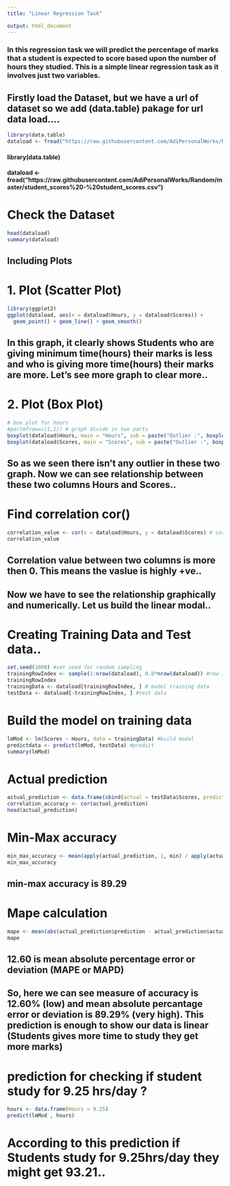 ```yaml
---
title: "Linear Regression Task"

output: html_document
---
```

### In this regression task we will predict the percentage of marks that a student is expected to score based upon the number of hours they studied. This is a simple linear regression task as it involves just two variables.

## Firstly load the Dataset, but we have a url of dataset so we add (data.table) pakage for url data load....
```r
library(data.table)
dataload <- fread("https://raw.githubusercontent.com/AdiPersonalWorks/Random/master/student_scores%20-%20student_scores.csv")
```

#### library(data.table)
#### dataload <- fread("https://raw.githubusercontent.com/AdiPersonalWorks/Random/master/student_scores%20-%20student_scores.csv")

# Check the Dataset
```r
head(dataload)
summary(dataload)
```

## Including Plots

# 1. Plot (Scatter Plot)

```r
library(ggplot2)
ggplot(dataload, aes(x = dataload$Hours, y = dataload$Scores)) +
  geom_point() + geom_line() + geom_smooth()
```

## In this graph, it clearly shows Students who are giving minimum time(hours) their marks is less and who is giving more time(hours) their marks are more. Let's see more graph to clear more..

# 2. Plot (Box Plot)

```r
# box plot for hours
#par(mfrow=c(1,2)) # graph divide in two parts
boxplot(dataload$Hours, main = "Hours", sub = paste("Outlier :", boxplot.stats(dataload$Hours)$out)) # if outlier..
boxplot(dataload$Scores, main = "Scores", sub = paste("Outlier :", boxplot.stats(dataload$Scores)$out)) # if outlier.
```

## So as we seen there isn't any outlier in these two graph. Now we can see relationship between these two columns Hours and Scores..

# Find correlation cor()
```r
correlation_value <- cor(x = dataload$Hours, y = dataload$Scores) # cor() used for find correlation value between two columns
correlation_value
```

## Correlation value between two columns is more then 0. This means the vaslue is highly +ve..

## Now we have to see the relationship graphically and numerically. Let us build the linear modal..
# Creating Training Data and Test data..
```r
set.seed(1000) #set seed for random sampling
trainingRowIndex <- sample(1:nrow(dataload), 0.8*nrow(dataload)) #row indices for training data
trainingRowIndex
trainingData <- dataload[trainingRowIndex, ] # model training data
testData <- dataload[-trainingRowIndex, ] #test data
```

# Build the model on training data
```r
lmMod <- lm(Scores ~ Hours, data = trainingData) #build modal
predictdata <- predict(lmMod, testData) #predict 
summary(lmMod)
```

# Actual prediction
```r
actual_prediction <- data.frame(cbind(actual = testData$Scores, prediction = predictdata))
correlation_accuracy <- cor(actual_prediction)
head(actual_prediction)
```

# Min-Max accuracy
```r
min_max_accuracy <- mean(apply(actual_prediction, 1, min) / apply(actual_prediction, 1, max))
min_max_accuracy
```

## min-max accuracy is 89.29

# Mape calculation
```r
mape <- mean(abs(actual_prediction$prediction - actual_prediction$actual) /  actual_prediction$actual)
mape
```

## 12.60 is mean absolute percentage error or deviation (MAPE or MAPD)

## So, here we can see measure of accuracy is 12.60% (low) and mean absolute percantage error or deviation is 89.29% (very high). This prediction is enough to show our data is linear (Students gives more time to study they get more marks)

# prediction for checking if student study for 9.25 hrs/day ?
```r
hours <- data.frame(Hours = 9.25)
predict(lmMod , hours)
```

# According to this prediction if Students study for 9.25hrs/day they might get 93.21..



